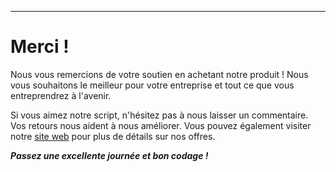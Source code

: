 ---

# Merci !

Nous vous remercions de votre soutien en achetant notre produit ! Nous vous souhaitons le meilleur pour votre entreprise et tout ce que vous entreprendrez à l'avenir.

Si vous aimez notre script, n'hésitez pas à nous laisser un commentaire. Vos retours nous aident à nous améliorer. Vous pouvez également visiter notre [site web](https://lunion-lab.com/) pour plus de détails sur nos offres.

***Passez une excellente journée et bon codage !***